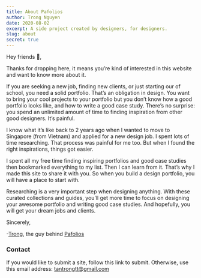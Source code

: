 ```yaml
---
title: About Pafolios
author: Trong Nguyen
date: 2020-08-02
excerpt: A side project created by designers, for designers.
slug: about
secret: true
---
```

Hey friends 🤘,

Thanks for dropping here, it means you’re kind of interested in this website and want to know more about it.

If you are seeking a new job, finding new clients, or just starting our of school, you need a solid portfolio. That’s an obligation in design. You want to bring your cool projects to your portfolio but you don’t know how a good portfolio looks like, and how to write a good case study. There’s no surprise: you spend an unlimited amount of time to finding inspiration from other good designers. It’s painful.

I know what it’s like back to 2 years ago when I wanted to move to Singapore (from Vietnam) and applied for a new design job. I spent lots of time researching. That process was painful for me too. But when I found the right inspirations, things got easier.

I spent all my free time finding inspiring portfolios and good case studies then bookmarked everything to my list. Then I can learn from it. That’s why I made this site to share it with you. So when you build a design portfolio, you will have a place to start with.

Researching is a very important step when designing anything. With these curated collections and guides, you’ll get more time to focus on designing your awesome portfolio and writing good case studies. And hopefully, you will get your dream jobs and clients.

Sincerely,

-[Trong](https://trongnguyen.co), the guy behind [Pafolios](https://twitter.com/trongawesome)

### Contact
If you would like to submit a site, follow this link to submit. Otherwise, use this email address: [tantrongtt@gmail.com](mailto:tantrongtt@gmail.com) 
